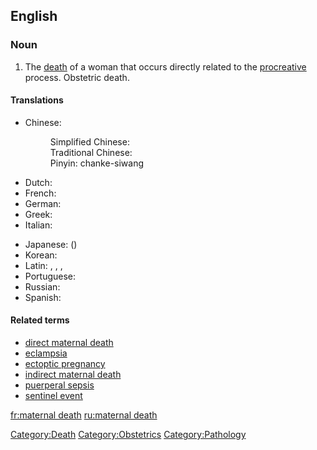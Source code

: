 ==English==
{{wikipedia}}

===Noun===
{{en-noun|sg=[[maternal]] [[death]]}}

# The [[death]] of a woman that occurs directly related to the [[procreative]] process. Obstetric death.

====Translations====
{{trans-top|the death of a woman that occurs directly related to the procreative process}}
*Chinese:
*:Simplified Chinese: {{t|cmn|产科死亡|sc=Hani|xs=Mandarin}}
*:Traditional Chinese: {{t|cmn|產科死亡|sc=Hani|xs=Mandarin}}
*:Pinyin: chanke-siwang
*Dutch: {{t|nl|zwangerschapsdood}}
*French: {{t|fr|la mort obstétrique}}
*German: {{t|de|Schwangerschafttod}}
*Greek: {{t|el|μαιευτικός θάνατος|tr=maieutikós thánatos|sc=Grek}}
*Italian: {{t|it|morte osterica}}
{{trans-mid}}
*Japanese: {{t|ja|妊娠の死|sc=Jpan}} ({{t|ja|にんしんのし|tr=ninshin no shi|sc=Jpan}})
*Korean: {{t|ko|산과 죽음|tr=sangwa jugeum|sc=Hang}}
*Latin: {{t|la|mors gestationalis}} {{qualifier|nominative singular}}, {{t|la|mortis gestationalis}} {{qualifier|genitive singular}}, {{t|la|mortes gestationales}} {{qualifier|nominative plural}}, {{t|la|mortium gestationalium}} {{qualifier|genitive plural}}
*Portuguese: {{t|pt|morte da gravidez}}
*Russian: {{t|ru|смерть стельности|tr=smert stel'nosti|sc=Cyrl}}
*Spanish: {{t|es|muerte obstétrica}}
{{trans-bottom}}

====Related terms====
*[[direct maternal death]]
*[[eclampsia]]
*[[ectoptic pregnancy]]
*[[indirect maternal death]]
*[[puerperal sepsis]]
*[[sentinel event]]

[[Category:Death]]
[[Category:Obstetrics]]
[[Category:Pathology]]

[[fr:maternal death]]
[[ru:maternal death]]